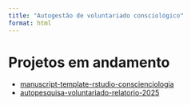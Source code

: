 ```yaml
---
title: "Autogestão de voluntariado consciológico"
format: html
---
```


# Projetos em andamento

- [manuscript-template-rstudio-conscienciologia](https://edusantana.github.io/manuscript-template-rstudio-conscienciologia)
- [autopesquisa-voluntariado-relatorio-2025](https://edusantana.github.io/autopesquisa-voluntariado-relatorio-2025)

